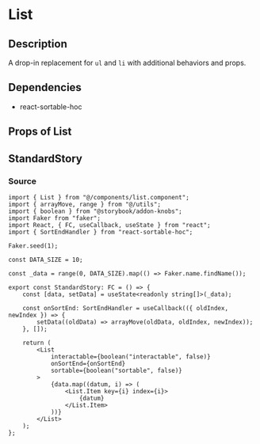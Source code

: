 
<Meta title="general/list" component={List} />

# List

## Description
A drop-in replacement for `ul` and `li` with additional behaviors and props.

## Dependencies
* react-sortable-hoc

## Props of List
<Props of={List} />

## StandardStory
<Preview>
	<Story name="standard">
		<StandardStory />
	</Story>
</Preview>

### Source
```tsx
import { List } from "@/components/list.component";
import { arrayMove, range } from "@/utils";
import { boolean } from "@storybook/addon-knobs";
import Faker from "faker";
import React, { FC, useCallback, useState } from "react";
import { SortEndHandler } from "react-sortable-hoc";

Faker.seed(1);

const DATA_SIZE = 10;

const _data = range(0, DATA_SIZE).map(() => Faker.name.findName());

export const StandardStory: FC = () => {
	const [data, setData] = useState<readonly string[]>(_data);

	const onSortEnd: SortEndHandler = useCallback(({ oldIndex, newIndex }) => {
		setData((oldData) => arrayMove(oldData, oldIndex, newIndex));
	}, []);

	return (
		<List
			interactable={boolean("interactable", false)}
			onSortEnd={onSortEnd}
			sortable={boolean("sortable", false)}
		>
			{data.map((datum, i) => (
				<List.Item key={i} index={i}>
					{datum}
				</List.Item>
			))}
		</List>
	);
};
```

